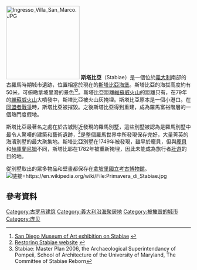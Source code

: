 {{expand|time=2015-12-30T06:48:35+00:00}}
{{Infobox ancient site|name=斯塔比亞|material=|website=[http://www.pompeiisites.org/ Sito Archeologico di Stabiae] {{in lang|it|en}}|public_access=|management=Soprintendenza Speciale per i Beni Archeologici di Pompei, Ercolano e Stabia|ownership=|condition=|archaeologists=|excavations=|event=|occupants=|dependency_of=|cultures=|epochs=|abandoned=|built=|builder=|native_name=|coordinates={{coord|40|42|11|N|14|29|56|E|display=inline,title}}|alternate_name=|image=Wall painting from Stabiae, 1st century.jpg|alt=|caption=西元1世紀斯塔比亞壁畫|map_type=|map_alt=|location=義大利[[坎帕尼亞|坎帕尼亞]][[那不勒斯省|那不勒斯省]][[斯塔比亞海堡|斯塔比亞海堡]]|height=|region=[[義大利南部|義大利南部]]|type=居住地|part_of=|length=|width=|area=|notes=}}[[File:Ingresso_Villa_San_Marco.JPG|200px]]
'''斯塔比亞'''（Stabiae）是一個位於[[義大利|義大利]]南部的古羅馬時期城市遺跡，位置相當於現在的[[斯塔比亞海堡|斯塔比亞海堡]]。斯塔比亞的海拔高度約有50米，可俯瞰拿坡里灣的景色<ref>
[http://www.sdmart.org/exhibition-stabiano.html San Diego Museum of Art exhibition on Stabiae] {{webarchive|url=https://web.archive.org/web/20060210095848/http://www.sdmart.org/exhibition-stabiano.html |date=2006-02-10 }}
</ref><ref name="restoring">[http://stabiae.org/usa/index2.html Restoring Stabiae website] {{webarchive|url=https://web.archive.org/web/20060113115124/http://stabiae.org/usa/index2.html |date=2006-01-13 }}
</ref>。斯塔比亞距離[[維蘇威火山|維蘇威火山]]的距離只有{{convert|16|km|mi}}，在79年的[[維蘇威火山|維蘇威火山]]大噴發中，斯塔比亞被火山灰掩埋。斯塔比亞原本是一個小港口。在[[同盟者戰爭|同盟者戰爭]]時，斯塔比亞被摧毀。之後斯塔比亞得到重建，成為羅馬富裕階層的一個熱門度假地。

斯塔比亞最著名之處在於古城附近發現的羅馬別墅，這些別墅被認為是羅馬別墅中最令人驚嘆的建築和藝術遺跡，<ref>Stabiae: Master Plan 2006, the Archaeological Superintendancy of Pompeii, School of Architecture of the University of Maryland, The Committee of Stabiae Reborn</ref>是整個羅馬世界中所發現保存完好，大量菁英的海濱別墅的最大聚集地。斯塔比亞別墅在1749年被發現，雖早於龐貝，但與[[庞贝|龐貝]]和[[赫库兰尼姆古城|赫庫蘭尼姆]]不同，斯塔比耶在1782年被重新掩埋，因此未能成為旅行者[[壯遊|壯遊]]的目的地。

從別墅取出的眾多物品和壁畫都保存在[[拿坡里國立考古博物館|拿坡里國立考古博物館]]。
[[File:Primavera_di_Stabiae.jpg|链接=https://en.wikipedia.org/wiki/File:Primavera_di_Stabiae.jpg]]

==參考資料==
{{Reflist}}

{{庞贝考古遗址}}
{{Landmarks of Campania}}

[[Category:古罗马建筑|Category:古罗马建筑]]
[[Category:義大利沿海聚居地|Category:義大利沿海聚居地]]
[[Category:被摧毁的城市|Category:被摧毁的城市]]
[[Category:庞贝|Category:庞贝]]